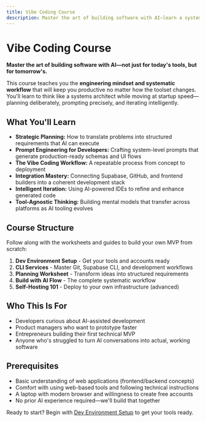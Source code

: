 ```yaml
---
title: Vibe Coding Course
description: Master the art of building software with AI—learn a systematic workflow that works across any tool or platform.
---
```


# Vibe Coding Course

**Master the art of building software with AI—not just for today's tools, but for tomorrow's.**

This course teaches you the **engineering mindset and systematic workflow** that will keep you productive no matter how the toolset changes. You'll learn to think like a systems architect while moving at startup speed—planning deliberately, prompting precisely, and iterating intelligently.

## What You'll Learn

- **Strategic Planning:** How to translate problems into structured requirements that AI can execute
- **Prompt Engineering for Developers:** Crafting system-level prompts that generate production-ready schemas and UI flows
- **The Vibe Coding Workflow:** A repeatable process from concept to deployment
- **Integration Mastery:** Connecting Supabase, GitHub, and frontend builders into a coherent development stack
- **Intelligent Iteration:** Using AI-powered IDEs to refine and enhance generated code
- **Tool-Agnostic Thinking:** Building mental models that transfer across platforms as AI tooling evolves

## Course Structure

Follow along with the worksheets and guides to build your own MVP from scratch:

1. **Dev Environment Setup** - Get your tools and accounts ready
2. **CLI Services** - Master Git, Supabase CLI, and development workflows
3. **Planning Worksheet** - Transform ideas into structured requirements
4. **Build with AI Flow** - The complete systematic workflow
5. **Self-Hosting 101** - Deploy to your own infrastructure (advanced)

## Who This Is For

- Developers curious about AI-assisted development
- Product managers who want to prototype faster
- Entrepreneurs building their first technical MVP
- Anyone who's struggled to turn AI conversations into actual, working software

## Prerequisites

- Basic understanding of web applications (frontend/backend concepts)
- Comfort with using web-based tools and following technical instructions
- A laptop with modern browser and willingness to create free accounts
- No prior AI experience required—we'll build that together

Ready to start? Begin with [Dev Environment Setup](/dev-environment-setup) to get your tools ready.

